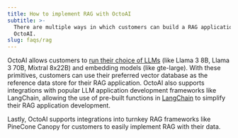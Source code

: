```yaml
---
title: How to implement RAG with OctoAI
subtitle: >-
  There are multiple ways in which customers can build a RAG application on
  OctoAI.
slug: faqs/rag
---
```


OctoAI allows customers to [run their choice of LLMs](/docs/text-gen-solution/getting-started)
(like Llama 3 8B, Llama 3 70B, Mixtral 8x22B) and embedding models (like gte-large). With these primitives, customers can use their preferred vector database as the reference data store for their RAG application. OctoAI also supports integrations with popular LLM application development frameworks like LangChain, allowing the use of pre-built functions in [LangChain](/docs/integrations/langchain) to simplify their RAG application development.

Lastly, OctoAI supports integrations into turnkey RAG frameworks like PineCone Canopy for customers to easily implement RAG with their data.
